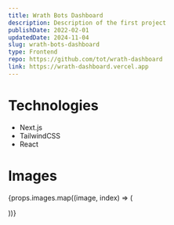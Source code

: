 ```yaml
---
title: Wrath Bots Dashboard
description: Description of the first project
publishDate: 2022-02-01
updatedDate: 2024-11-04
slug: wrath-bots-dashboard
type: Frontend
repo: https://github.com/tot/wrath-dashboard
link: https://wrath-dashboard.vercel.app
---
```



# Technologies

-   Next.js
-   TailwindCSS
-   React

# Images

{props.images.map((image, index) => (

<MdxImage
    key={index}
    size="MDX_MD"
    src={image}
    alt={image.alt}
    caption={image.caption}
    class="mx-auto"
/>
))}
